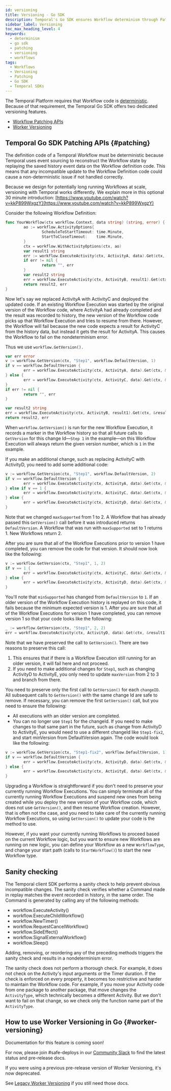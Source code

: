 ```yaml
---
id: versioning
title: Versioning - Go SDK
description: Temporal's Go SDK ensures Workflow determinism through Patching APIs and Worker Versioning. Learn how to update Workflow code without causing non-deterministic issues, understand versioning best practices, and use dynamic configuration parameters for seamless updating of long-running Workflows.
sidebar_label: Versioning
toc_max_heading_level: 4
keywords:
  - determinism
  - go sdk
  - patching
  - versioning
  - workflows
tags:
  - Workflows
  - Versioning
  - Patching
  - Go SDK
  - Temporal SDKs
---
```


The Temporal Platform requires that Workflow code is [deterministic](/workflows#deterministic-constraints).
Because of that requirement, the Temporal Go SDK offers two dedicated versioning features.

- [Workflow Patching APIs](#patching)
- [Worker Versioning](#worker-versioning)

## Temporal Go SDK Patching APIs {#patching}

The definition code of a Temporal Workflow must be deterministic because Temporal uses event sourcing to reconstruct the Workflow state by replaying the saved history event data on the Workflow definition code.
This means that any incompatible update to the Workflow Definition code could cause a non-deterministic issue if not handled correctly.

Because we design for potentially long running Workflows at scale, versioning with Temporal works differently. We explain more in this optional 30 minute introduction: [https://www.youtube.com/watch?v=kkP899WxgzY](https://www.youtube.com/watch?v=kkP899WxgzY)

Consider the following Workflow Definition:

```go
func YourWorkflow(ctx workflow.Context, data string) (string, error) {
        ao := workflow.ActivityOptions{
                ScheduleToStartTimeout: time.Minute,
                StartToCloseTimeout:    time.Minute,
        }
        ctx = workflow.WithActivityOptions(ctx, ao)
        var result1 string
        err := workflow.ExecuteActivity(ctx, ActivityA, data).Get(ctx, &result1)
        if err != nil {
                return "", err
        }
        var result2 string
        err = workflow.ExecuteActivity(ctx, ActivityB, result1).Get(ctx, &result2)
        return result2, err
}
```

Now let's say we replaced ActivityA with ActivityC and deployed the updated code.
If an existing Workflow Execution was started by the original version of the Workflow code, where ActivityA had already completed and the result was recorded to history, the new version of the Workflow code picks up that Workflow Execution and tries to resume from there.
However, the Workflow will fail because the new code expects a result for ActivityC from the history data, but instead it gets the result for ActivityA.
This causes the Workflow to fail on the nondeterminism error.

Thus we use `workflow.GetVersion().`

```go
var err error
v := workflow.GetVersion(ctx, "Step1", workflow.DefaultVersion, 1)
if v == workflow.DefaultVersion {
        err = workflow.ExecuteActivity(ctx, ActivityA, data).Get(ctx, &result1)
} else {
        err = workflow.ExecuteActivity(ctx, ActivityC, data).Get(ctx, &result1)
}
if err != nil {
        return "", err
}

var result2 string
err = workflow.ExecuteActivity(ctx, ActivityB, result1).Get(ctx, &result2)
return result2, err
```

When `workflow.GetVersion()` is run for the new Workflow Execution, it records a marker in the Workflow history so that all future calls to `GetVersion` for this change Id—`Step 1` in the example—on this Workflow Execution will always return the given version number, which is `1` in the example.

If you make an additional change, such as replacing ActivityC with ActivityD, you need to
add some additional code:

```go
v := workflow.GetVersion(ctx, "Step1", workflow.DefaultVersion, 2)
if v == workflow.DefaultVersion {
        err = workflow.ExecuteActivity(ctx, ActivityA, data).Get(ctx, &result1)
} else if v == 1 {
        err = workflow.ExecuteActivity(ctx, ActivityC, data).Get(ctx, &result1)
} else {
        err = workflow.ExecuteActivity(ctx, ActivityD, data).Get(ctx, &result1)
}
```

Note that we changed `maxSupported` from 1 to 2.
A Workflow that has already passed this `GetVersion()` call before it was introduced returns `DefaultVersion`.
A Workflow that was run with `maxSupported` set to 1 returns 1.
New Workflows return 2.

After you are sure that all of the Workflow Executions prior to version 1 have completed, you can remove the code for that version.
It should now look like the following:

```go
v := workflow.GetVersion(ctx, "Step1", 1, 2)
if v == 1 {
        err = workflow.ExecuteActivity(ctx, ActivityC, data).Get(ctx, &result1)
} else {
        err = workflow.ExecuteActivity(ctx, ActivityD, data).Get(ctx, &result1)
}
```

You'll note that `minSupported` has changed from `DefaultVersion` to `1`.
If an older version of the Workflow Execution history is replayed on this code, it fails because the minimum expected version is 1.
After you are sure that all of the Workflow Executions for version 1 have completed, you can remove version 1 so that your code looks like the following:

```go
_ := workflow.GetVersion(ctx, "Step1", 2, 2)
err = workflow.ExecuteActivity(ctx, ActivityD, data).Get(ctx, &result1)
```

Note that we have preserved the call to `GetVersion()`. There are two reasons to preserve this call:

1. This ensures that if there is a Workflow Execution still running for an older version, it will
   fail here and not proceed.
2. If you need to make additional changes for `Step1`, such as changing ActivityD to ActivityE, you
   only need to update `maxVersion` from 2 to 3 and branch from there.

You need to preserve only the first call to `GetVersion()` for each `changeID`.
All subsequent calls to `GetVersion()` with the same change Id are safe to remove.
If necessary, you can remove the first `GetVersion()` call, but you need to ensure the following:

- All executions with an older version are completed.
- You can no longer use `Step1` for the changeId. If you need to make changes to that same part in
  the future, such as change from ActivityD to ActivityE, you would need to use a different changeId
  like `Step1-fix2`, and start minVersion from DefaultVersion again. The code would look like the
  following:

```go
v := workflow.GetVersion(ctx, "Step1-fix2", workflow.DefaultVersion, 1)
if v == workflow.DefaultVersion {
        err = workflow.ExecuteActivity(ctx, ActivityD, data).Get(ctx, &result1)
} else {
        err = workflow.ExecuteActivity(ctx, ActivityE, data).Get(ctx, &result1)
}
```

Upgrading a Workflow is straightforward if you don't need to preserve your currently running Workflow Executions.
You can simply terminate all of the currently running Workflow Executions and suspend new ones from being created while you deploy the new version of your Workflow code, which does not use `GetVersion()`, and then resume Workflow creation.
However, that is often not the case, and you need to take care of the currently running Workflow Executions, so using `GetVersion()` to update your code is the method to use.

However, if you want your currently running Workflows to proceed based on the current Workflow logic, but you want to ensure new Workflows are running on new logic, you can define your Workflow as a new `WorkflowType`, and change your start path (calls to `StartWorkflow()`) to start the new Workflow type.

## Sanity checking

The Temporal client SDK performs a sanity check to help prevent obvious incompatible changes.
The sanity check verifies whether a Command made in replay matches the event recorded in history, in the same order.
The Command is generated by calling any of the following methods:

- workflow.ExecuteActivity()
- workflow.ExecuteChildWorkflow()
- workflow.NewTimer()
- workflow.RequestCancelWorkflow()
- workflow.SideEffect()
- workflow.SignalExternalWorkflow()
- workflow.Sleep()

Adding, removing, or reordering any of the preceding methods triggers the sanity check and results in a nondeterminism error.

The sanity check does not perform a thorough check.
For example, it does not check on the Activity's input arguments or the Timer duration.
If the check is enforced on every property, it becomes too restrictive and harder to maintain the Workflow code.
For example, if you move your Activity code from one package to another package, that move changes the `ActivityType`, which technically becomes a different Activity.
But we don't want to fail on that change, so we check only the function name part of the `ActivityType`.

## How to use Worker Versioning in Go {#worker-versioning}

Documentation for this feature is coming soon!

For now, please join #safe-deploys in our [Community Slack](https://temporal.io/slack) to find the latest status and pre-release docs.

If you were using a previous pre-release version of Worker Versioning, it's now deprecated.

See [Legacy Worker Versioning](worker-versioning-legacy) if you still need those docs.
